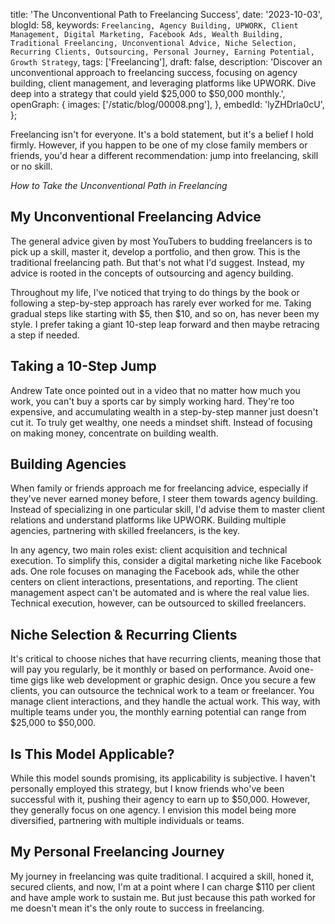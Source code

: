   title: 'The Unconventional Path to Freelancing Success',
  date: '2023-10-03',
  blogId: 58,
  keywords: `Freelancing, Agency Building, UPWORK, Client Management, Digital Marketing, Facebook Ads, Wealth Building, Traditional Freelancing, Unconventional Advice, Niche Selection, Recurring Clients, Outsourcing, Personal Journey, Earning Potential, Growth Strategy`,
  tags: ['Freelancing'],
  draft: false,
  description:
    'Discover an unconventional approach to freelancing success, focusing on agency building, client management, and leveraging platforms like UPWORK. Dive deep into a strategy that could yield $25,000 to $50,000 monthly.',
  openGraph: {
    images: ['/static/blog/00008.png'],
  },
  embedId: 'lyZHDrla0cU',
};

Freelancing isn't for everyone. It's a bold statement, but it's a belief I hold firmly. However, if you happen to be one of my close family members or friends, you'd hear a different recommendation: jump into freelancing, skill or no skill.

_How to Take the Unconventional Path in Freelancing_

## My Unconventional Freelancing Advice

The general advice given by most YouTubers to budding freelancers is to pick up a skill, master it, develop a portfolio, and then grow. This is the traditional freelancing path. But that's not what I'd suggest. Instead, my advice is rooted in the concepts of outsourcing and agency building.

Throughout my life, I've noticed that trying to do things by the book or following a step-by-step approach has rarely ever worked for me. Taking gradual steps like starting with $5, then $10, and so on, has never been my style. I prefer taking a giant 10-step leap forward and then maybe retracing a step if needed.

## Taking a 10-Step Jump

Andrew Tate once pointed out in a video that no matter how much you work, you can't buy a sports car by simply working hard. They're too expensive, and accumulating wealth in a step-by-step manner just doesn't cut it. To truly get wealthy, one needs a mindset shift. Instead of focusing on making money, concentrate on building wealth.

## Building Agencies

When family or friends approach me for freelancing advice, especially if they've never earned money before, I steer them towards agency building. Instead of specializing in one particular skill, I'd advise them to master client relations and understand platforms like UPWORK. Building multiple agencies, partnering with skilled freelancers, is the key.

In any agency, two main roles exist: client acquisition and technical execution. To simplify this, consider a digital marketing niche like Facebook ads. One role focuses on managing the Facebook ads, while the other centers on client interactions, presentations, and reporting. The client management aspect can't be automated and is where the real value lies. Technical execution, however, can be outsourced to skilled freelancers.

## Niche Selection & Recurring Clients

It's critical to choose niches that have recurring clients, meaning those that will pay you regularly, be it monthly or based on performance. Avoid one-time gigs like web development or graphic design. Once you secure a few clients, you can outsource the technical work to a team or freelancer. You manage client interactions, and they handle the actual work. This way, with multiple teams under you, the monthly earning potential can range from $25,000 to $50,000.

## Is This Model Applicable?

While this model sounds promising, its applicability is subjective. I haven't personally employed this strategy, but I know friends who've been successful with it, pushing their agency to earn up to $50,000. However, they generally focus on one agency. I envision this model being more diversified, partnering with multiple individuals or teams.

## My Personal Freelancing Journey

My journey in freelancing was quite traditional. I acquired a skill, honed it, secured clients, and now, I'm at a point where I can charge $110 per client and have ample work to sustain me. But just because this path worked for me doesn't mean it's the only route to success in freelancing.

<Note
  title="End Note"
  content="Explore your options, consider building agencies, or maybe even take the traditional route. The most crucial aspect is to start somewhere. Best of luck in your freelancing journey and until next time, goodbye!"
/>
